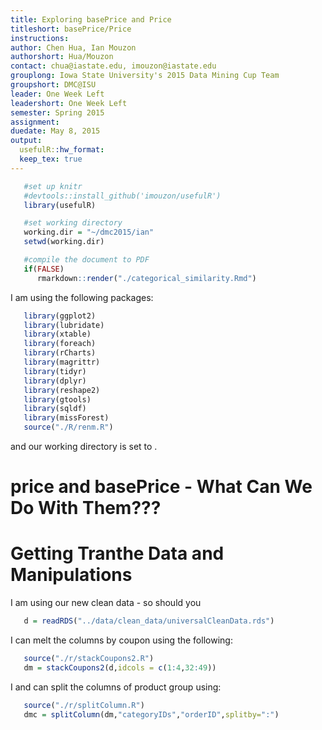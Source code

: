 ```yaml
---
title: Exploring basePrice and Price
titleshort: basePrice/Price
instructions:
author: Chen Hua, Ian Mouzon
authorshort: Hua/Mouzon
contact: chua@iastate.edu, imouzon@iastate.edu
grouplong: Iowa State University's 2015 Data Mining Cup Team
groupshort: DMC@ISU
leader: One Week Left 
leadershort: One Week Left
semester: Spring 2015
assignment: 
duedate: May 8, 2015
output:
  usefulR::hw_format:
  keep_tex: true
---
```


<!--- # (R code (No Results in Document)) -->
```r
   #set up knitr
   #devtools::install_github('imouzon/usefulR')
   library(usefulR)

   #set working directory
   working.dir = "~/dmc2015/ian"
   setwd(working.dir)

   #compile the document to PDF
   if(FALSE) 
      rmarkdown::render("./categorical_similarity.Rmd")
```
I am using the following packages:
<!--- # (R code (No Results in Document))-->
```r
   library(ggplot2)
   library(lubridate)
   library(xtable)
   library(foreach)
   library(rCharts)
   library(magrittr)
   library(tidyr)
   library(dplyr)
   library(reshape2)
   library(gtools)
   library(sqldf)
   library(missForest)
   source("./R/renm.R")
```
and our working directory is set to \verb!dmc2015/ian!.

# price and basePrice - What Can We Do With Them???

# Getting Tranthe Data and Manipulations 
I am using our new clean data - so should you
<!--- chunk-label: R code (No Results in Document) -->
```r
   d = readRDS("../data/clean_data/universalCleanData.rds")
```

I can melt the columns by coupon using the following:
<!--- : R code (No Results in Document) -->
```r
   source("./r/stackCoupons2.R")
   dm = stackCoupons2(d,idcols = c(1:4,32:49))
```

I and can split the columns of product group using:
<!--- splitcols: R code (No Results in Document) -->
```r
   source("./r/splitColumn.R")
   dmc = splitColumn(dm,"categoryIDs","orderID",splitby=":") 
```



